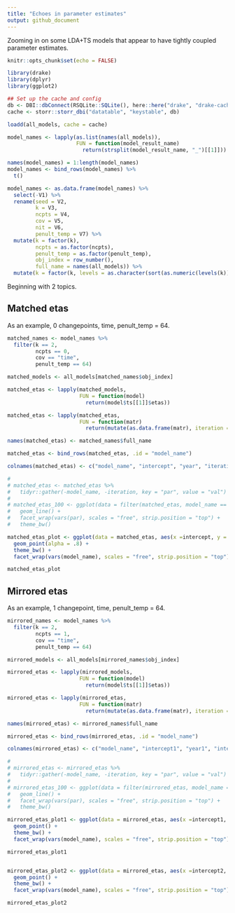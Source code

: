 ```yaml
---
title: "Echoes in parameter estimates"
output: github_document
---
```


Zooming in on some LDA+TS models that appear to have tightly coupled parameter estimates. 


```r
knitr::opts_chunk$set(echo = FALSE)

library(drake)
library(dplyr)
library(ggplot2)

## Set up the cache and config
db <- DBI::dbConnect(RSQLite::SQLite(), here::here("drake", "drake-cache.sqlite"))
cache <- storr::storr_dbi("datatable", "keystable", db)

```

```r
loadd(all_models, cache = cache)

model_names <- lapply(as.list(names(all_models)), 
                      FUN = function(model_result_name)
                        return(strsplit(model_result_name, "_")[[1]]))

names(model_names) = 1:length(model_names)
model_names <- bind_rows(model_names) %>%
  t()

model_names <- as.data.frame(model_names) %>%
  select(-V1) %>%
  rename(seed = V2,
         k = V3,
         ncpts = V4,
         cov = V5,
         nit = V6,
         penult_temp = V7) %>%
  mutate(k = factor(k),
         ncpts = as.factor(ncpts),
         penult_temp = as.factor(penult_temp),
         obj_index = row_number(),
         full_name = names(all_models)) %>%
  mutate(k = factor(k, levels = as.character(sort(as.numeric(levels(k))))))

```

Beginning with 2 topics.

## Matched etas

As an example, 0 changepoints, time, penult_temp = 64. 

```r

matched_names <- model_names %>%
  filter(k == 2,
         ncpts == 0,
         cov == "time",
         penult_temp == 64)

matched_models <- all_models[matched_names$obj_index]

matched_etas <- lapply(matched_models,
                       FUN = function(model)
                         return(model$ts[[1]]$etas))

matched_etas <- lapply(matched_etas, 
                       FUN = function(matr)
                         return(mutate(as.data.frame(matr), iteration = row_number())))

names(matched_etas) <- matched_names$full_name

matched_etas <- bind_rows(matched_etas, .id = "model_name")

colnames(matched_etas) <- c("model_name", "intercept", "year", "iteration")

# 
# matched_etas <- matched_etas %>%
#   tidyr::gather(-model_name, -iteration, key = "par", value = "val")
# 
# matched_etas_100 <- ggplot(data = filter(matched_etas, model_name == "models_1977_2_0_time_100_64"), aes(x = iteration, y = val)) +
#   geom_line() +
#   facet_wrap(vars(par), scales = "free", strip.position = "top") +
#   theme_bw()

matched_etas_plot <- ggplot(data = matched_etas, aes(x =intercept, y = year)) +
  geom_point(alpha = .8) + 
  theme_bw() +
  facet_wrap(vars(model_name), scales = "free", strip.position = "top")

matched_etas_plot

```

## Mirrored etas

As an example, 1 changepoint, time, penult_temp = 64. 


```r

mirrored_names <- model_names %>%
  filter(k == 2,
         ncpts == 1,
         cov == "time",
         penult_temp == 64)

mirrored_models <- all_models[mirrored_names$obj_index]

mirrored_etas <- lapply(mirrored_models,
                       FUN = function(model)
                         return(model$ts[[1]]$etas))

mirrored_etas <- lapply(mirrored_etas, 
                       FUN = function(matr)
                         return(mutate(as.data.frame(matr), iteration = row_number())))

names(mirrored_etas) <- mirrored_names$full_name

mirrored_etas <- bind_rows(mirrored_etas, .id = "model_name")

colnames(mirrored_etas) <- c("model_name", "intercept1", "year1", "intercept2", "year2", "iteration")

# 
# mirrored_etas <- mirrored_etas %>%
#   tidyr::gather(-model_name, -iteration, key = "par", value = "val")
# 
# mirrored_etas_100 <- ggplot(data = filter(mirrored_etas, model_name == "models_1977_2_0_time_100_64"), aes(x = iteration, y = val)) +
#   geom_line() +
#   facet_wrap(vars(par), scales = "free", strip.position = "top") +
#   theme_bw()

mirrored_etas_plot1 <- ggplot(data = mirrored_etas, aes(x =intercept1, y = year1)) +
  geom_point() + 
  theme_bw() +
  facet_wrap(vars(model_name), scales = "free", strip.position = "top")

mirrored_etas_plot1


mirrored_etas_plot2 <- ggplot(data = mirrored_etas, aes(x =intercept2, y = year2)) +
  geom_point() + 
  theme_bw() +
  facet_wrap(vars(model_name), scales = "free", strip.position = "top")

mirrored_etas_plot2

```